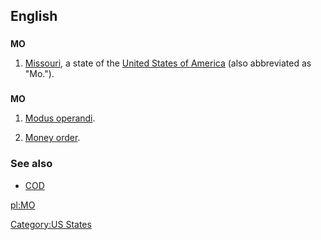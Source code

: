 {{see|mo|Mo|m.o.|mō|mó|mǒ|mò}}
==English==

==={{abbreviation}}===
'''MO'''

# [[Missouri]], a state of the [[United States of America]] (also abbreviated as "Mo.").

==={{initialism}}===
'''MO'''

# [[modus operandi|Modus operandi]].
# {{finance}} [[money order|Money order]].

===See also===
*[[COD]]

[[Category:US States]]

[[pl:MO]]